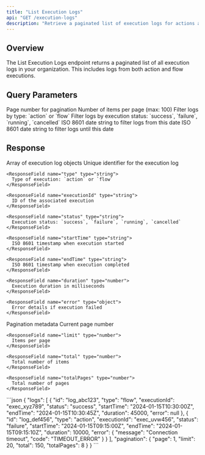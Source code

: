 ```yaml
---
title: "List Execution Logs"
api: "GET /execution-logs"
description: "Retrieve a paginated list of execution logs for actions and flows"
---
```


## Overview

The List Execution Logs endpoint returns a paginated list of all execution logs in your organization. This includes logs from both action and flow executions.

## Query Parameters

<ParamField query="page" type="number" default="1">
  Page number for pagination
</ParamField>

<ParamField query="limit" type="number" default="20">
  Number of items per page (max: 100)
</ParamField>

<ParamField query="type" type="string">
  Filter logs by type: `action` or `flow`
</ParamField>

<ParamField query="status" type="string">
  Filter logs by execution status: `success`, `failure`, `running`, `cancelled`
</ParamField>

<ParamField query="startDate" type="string">
  ISO 8601 date string to filter logs from this date
</ParamField>

<ParamField query="endDate" type="string">
  ISO 8601 date string to filter logs until this date
</ParamField>

## Response

<ResponseField name="logs" type="array">
  Array of execution log objects
  
  <Expandable title="Log Object">
    <ResponseField name="id" type="string">
      Unique identifier for the execution log
    </ResponseField>
    
    <ResponseField name="type" type="string">
      Type of execution: `action` or `flow`
    </ResponseField>
    
    <ResponseField name="executionId" type="string">
      ID of the associated execution
    </ResponseField>
    
    <ResponseField name="status" type="string">
      Execution status: `success`, `failure`, `running`, `cancelled`
    </ResponseField>
    
    <ResponseField name="startTime" type="string">
      ISO 8601 timestamp when execution started
    </ResponseField>
    
    <ResponseField name="endTime" type="string">
      ISO 8601 timestamp when execution completed
    </ResponseField>
    
    <ResponseField name="duration" type="number">
      Execution duration in milliseconds
    </ResponseField>
    
    <ResponseField name="error" type="object">
      Error details if execution failed
    </ResponseField>
  </Expandable>
</ResponseField>

<ResponseField name="pagination" type="object">
  Pagination metadata
  
  <Expandable title="Pagination Object">
    <ResponseField name="page" type="number">
      Current page number
    </ResponseField>
    
    <ResponseField name="limit" type="number">
      Items per page
    </ResponseField>
    
    <ResponseField name="total" type="number">
      Total number of items
    </ResponseField>
    
    <ResponseField name="totalPages" type="number">
      Total number of pages
    </ResponseField>
  </Expandable>
</ResponseField>

<ResponseExample>
```json
{
  "logs": [
    {
      "id": "log_abc123",
      "type": "flow",
      "executionId": "exec_xyz789",
      "status": "success",
      "startTime": "2024-01-15T10:30:00Z",
      "endTime": "2024-01-15T10:30:45Z",
      "duration": 45000,
      "error": null
    },
    {
      "id": "log_def456",
      "type": "action",
      "executionId": "exec_uvw456",
      "status": "failure",
      "startTime": "2024-01-15T09:15:00Z",
      "endTime": "2024-01-15T09:15:10Z",
      "duration": 10000,
      "error": {
        "message": "Connection timeout",
        "code": "TIMEOUT_ERROR"
      }
    }
  ],
  "pagination": {
    "page": 1,
    "limit": 20,
    "total": 150,
    "totalPages": 8
  }
}
```
</ResponseExample>

<Snippet file="api-footer.mdx" />